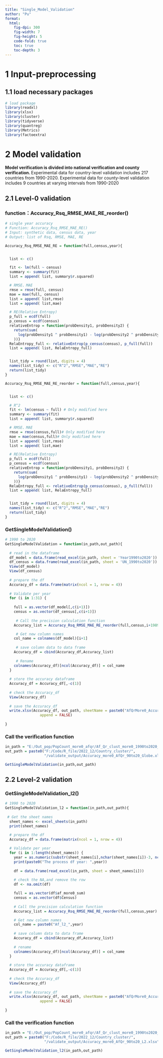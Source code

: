 ---
title: "Single_Model_Validation"
author: "Pu"
format: 
  html:
    fig-dpi: 300
    fig-width: 7
    fig-height: 5
    code-fold: true
    toc: true
    toc-depth: 3
---



# 1 Input-preprocessing

## 1.1 load necessary packages

```{R include=FALSE}
# load package
library(readxl)
library(xlsx)
library(cluster)
library(tidyverse)
library(quantreg)
library(Metrics)
library(factoextra)
```



# 2 Model validation

**Model verification is divided into national verification and county verification. ** Experimental data for country-level validation includes 217 countries from 1990-2020. Experimental data for county-level validation includes 9 countries at varying intervals from 1990-2020

## 2.1 Level-0 validation


### function：Accuracy_Rsq_RMSE_MAE_RE_reorder()


```{R}
# single year accuracy
# Function: Accuracy_Rsq_RMSE_MAE_RE()
# Input: synthetic data, census data, year
# Output: list of Rsq, RMSE, MAE, RE

Accuracy_Rsq_RMSE_MAE_RE = function(full,census,year){


  list <- c()

  fit <- lm(full ~ census)
  summary <- summary(fit)
  list = append( list, summary$r.squared)

  # RMSE、MAE
  rmse = rmse(full, census)
  mae = mae(full, census)
  list = append( list,rmse)
  list = append( list,mae)

  # RE(Relative Entropy)
  p_full = ecdf(full) 
  p_census = ecdf(census)
  relativeEntrop = function(probDensity1, probDensity2) {
    return(sum(
      log(probDensity1 ^ probDensity1) - log(probDensity2 ^ probDensity1)
    ))}
  RelaEntropy_full <- relativeEntrop(p_census(census), p_full(full))
  list = append( list, RelaEntropy_full)


  list_tidy = round(list, digits = 4)
  names(list_tidy) <- c("R^2","RMSE","MAE","RE")
  return(list_tidy)
}

Accuracy_Rsq_RMSE_MAE_RE_reorder = function(full,census,year){


  list <- c()

  # R^2
  fit <- lm(census ~ full) # Only modified here
  summary <- summary(fit)
  list = append( list, summary$r.squared)

  # RMSE、MAE
  rmse = rmse(census,full)# Only modified here
  mae = mae(census,full)# Only modified here
  list = append( list,rmse)
  list = append( list,mae)

  # RE(Relative Entropy)
  p_full = ecdf(full) 
  p_census = ecdf(census)
  relativeEntrop = function(probDensity1, probDensity2) {
    return(sum(
      log(probDensity1 ^ probDensity1) - log(probDensity2 ^ probDensity1)
    ))}
  RelaEntropy_full <- relativeEntrop(p_census(census), p_full(full))
  list = append( list, RelaEntropy_full)


  list_tidy = round(list, digits = 4)
  names(list_tidy) <- c("R^2","RMSE","MAE","RE")
  return(list_tidy)
}

```


### GetSingleModelValidation()

```{R}
# 1990 to 2020
GetSingleModelValidation = function(in_path,out_path){
  
  # read in the dataframe
  df_model = data.frame(read_excel(in_path, sheet = 'Year1990to2020'))
  df_census = data.frame(read_excel(in_path, sheet = 'UN_1990to2020'))
  View(df_model)
  View(df_census)
   
  # prepare the df 
  Accuracy_df = data.frame(matrix(ncol = 1, nrow = 4))
  
  # Validate per year
  for (i in 1:31) {
    
    full = as.vector(df_model[,c(i+1)])
    census = as.vector(df_census[,c(i+1)])
  
     # Call the precision calculation function
    Accuracy_list = Accuracy_Rsq_RMSE_MAE_RE_reorder(full,census,i+1989)

     # Get new column names
    col_name = colnames(df_model)[i+1]
    
     # save column data to data frame
    Accuracy_df = cbind(Accuracy_df,Accuracy_list)
    
     # Rename
    colnames(Accuracy_df)[ncol(Accuracy_df)] = col_name
  }
  
  # store the accuracy dataframe
  Accuracy_df = Accuracy_df[,-c(1)]
  
  # check the Accuracy_df
  View(Accuracy_df)
  
  # save the Accuracy_df
  write.xlsx(Accuracy_df, out_path, sheetName = paste0("AfQrMore0_Accuracy_90to20"), 
                append = FALSE)
  
}
```


### Call the verification function

```{R}
in_path = "E:/Out_pop/PopCount_more0_afqr/Af_Qr_clust_more0_1990to2020_Globe.xlsx"
out_path = paste0("F:/Code/R_file/2022_12/Country_cluster/",
                  "/validate_output/Accuracy_more0_AfQr_90to20_Globe.xlsx")

GetSingleModelValidation(in_path,out_path)

```


## 2.2 Level-2 validation


### GetSingleModelValidation_l2()

```{R}
# 1990 to 2020
GetSingleModelValidation_l2 = function(in_path,out_path){
  
 # Get the sheet names
  sheet_names <- excel_sheets(in_path)
  print(sheet_names)

  # prepare the df 
  Accuracy_df = data.frame(matrix(ncol = 1, nrow = 4))
  
  # Validate per year
  for (i in 1:length(sheet_names)) {
    year = as.numeric(substr(sheet_names[i],nchar(sheet_names[i])-3, nchar(sheet_names[i])))
    print(paste0("The process df year: ",year))
    
    df = data.frame(read_excel(in_path, sheet = sheet_names[i]))
    
    # check the NA,and remove the row
    df <- na.omit(df)

    full = as.vector(df$af_more0_sum)
    census = as.vector(df$Census)
  
    # Call the precision calculation function
    Accuracy_list = Accuracy_Rsq_RMSE_MAE_RE_reorder(full,census,year)

    # Get new column names
    col_name = paste0("Af_l2_",year)
    
    # save column data to data frame
    Accuracy_df = cbind(Accuracy_df,Accuracy_list)
    
    # rename
    colnames(Accuracy_df)[ncol(Accuracy_df)] = col_name
  }
  
  # store the accuracy dataframe
  Accuracy_df = Accuracy_df[,-c(1)]
  
  # check the Accuracy_df
  View(Accuracy_df)
  
  # save the Accuracy_df
  write.xlsx(Accuracy_df, out_path, sheetName = paste0("AfQrMore0_Accuracy_l2"), 
                append = FALSE)
  
}
```

### Call the verification function

```{R}
in_path = "E:/Out_pop/PopCount_more0_afqr/Af_Qr_clust_more0_1990to2020_L2.xlsx"
out_path = paste0("F:/Code/R_file/2022_12/Country_cluster/",
                  "/validate_output/Accuracy_more0_AfQr_90to20_L2.xlsx")

GetSingleModelValidation_l2(in_path,out_path)

```
